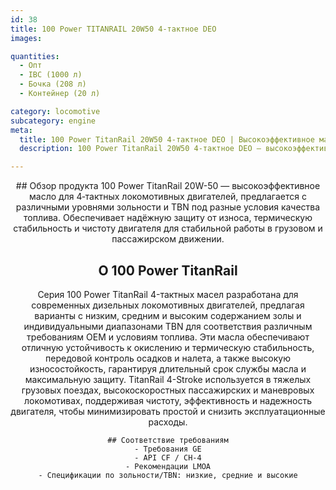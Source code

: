 ```yaml
---
id: 38
title: 100 Power TITANRAIL 20W50 4‑тактное DEO
images:

quantities:
  - Опт
  - IBC (1000 л)
  - Бочка (208 л)
  - Контейнер (20 л)

category: locomotive
subcategory: engine
meta:
  title: 100 Power TitanRail 20W50 4‑тактное DEO | Высокоэффективное масло для локомотивов
  description: 100 Power TitanRail 20W50 4‑тактное DEO — высокоэффективное моторное масло для 4‑тактных локомотивных двигателей. Доступно с несколькими уровнями зольности и TBN под разные условия качества топлива, обеспечивает отличную защиту от износа, термическую стабильность и чистоту двигателя для надёжной работы в грузовом и пассажирском сообщении. Соответствует требованиям GE, API CF / CH-4 и рекомендациям LMOA.

---
```


<Header>
    ## Обзор продукта
  100 Power TitanRail 20W-50 — высокоэффективное масло для 4‑тактных локомотивных двигателей, предлагается с различными уровнями зольности и TBN под разные условия качества топлива. Обеспечивает надёжную защиту от износа, термическую стабильность и чистоту двигателя для стабильной работы в грузовом и пассажирском движении.
  
 ## О 100 Power TitanRail
  Серия 100 Power TitanRail 4-тактных масел разработана для современных дизельных локомотивных двигателей, предлагая варианты с низким, средним и высоким содержанием золы и индивидуальными диапазонами TBN для соответствия различным требованиям OEM и условиям топлива. Эти масла обеспечивают отличную устойчивость к окислению и термическую стабильность, передовой контроль осадков и налета, а также высокую износостойкость, гарантируя длительный срок службы масла и максимальную защиту. TitanRail 4-Stroke используется в тяжелых грузовых поездах, высокоскоростных пассажирских и маневровых локомотивах, поддерживая чистоту, эффективность и надежность двигателя, чтобы минимизировать простой и снизить эксплуатационные расходы.

    ## Соответствие требованиям
    - Требования GE
    - API CF / CH-4
    - Рекомендации LMOA
    - Спецификации по зольности/TBN: низкие, средние и высокие

</Header>
